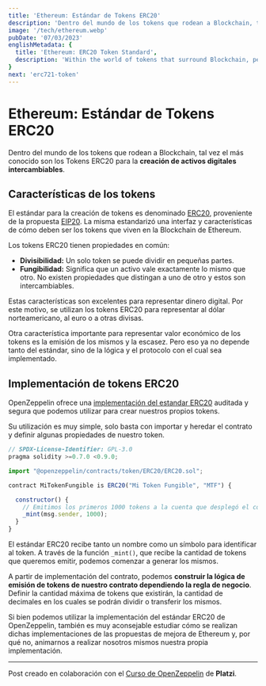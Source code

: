 ```yaml
---
title: 'Ethereum: Estándar de Tokens ERC20'
description: 'Dentro del mundo de los tokens que rodean a Blockchain, tal vez el más conocido son los Tokens ERC20 para la creación de activos digitales intercambiables.'
image: '/tech/ethereum.webp'
pubDate: '07/03/2023'
englishMetadata: {
  title: 'Ethereum: ERC20 Token Standard',
  description: 'Within the world of tokens that surround Blockchain, perhaps the best known are the ERC20 Tokens for the creation of exchangeable digital assets.'
}
next: 'erc721-token'
---
```


# Ethereum: Estándar de Tokens ERC20

Dentro del mundo de los tokens que rodean a Blockchain, tal vez el más conocido son los Tokens ERC20 para la **creación de activos digitales intercambiables**.

## Características de los tokens

El estándar para la creación de tokens es denominado [ERC20](https://ethereum.org/es/developers/docs/standards/tokens/erc-20/), proveniente de la propuesta [EIP20](https://eips.ethereum.org/EIPS/eip-20). La misma estandarizó una interfaz y características de cómo deben ser los tokens que viven en la Blockchain de Ethereum.

Los tokens ERC20 tienen propiedades en común:

- **Divisibilidad:** Un solo token se puede dividir en pequeñas partes.
- **Fungibilidad:** Significa que un activo vale exactamente lo mismo que otro. No existen propiedades que distingan a uno de otro y estos son intercambiables.

Estas características son excelentes para representar dinero digital. Por este motivo, se utilizan los tokens ERC20 para representar al dólar norteamericano, al euro o a otras divisas.

Otra característica importante para representar valor económico de los tokens es la emisión de los mismos y la escasez. Pero eso ya no depende tanto del estándar, sino de la lógica y el protocolo con el cual sea implementado.

## Implementación de tokens ERC20

OpenZeppelin ofrece una [implementación del estandar ERC20](https://github.com/OpenZeppelin/openzeppelin-contracts/blob/master/contracts/token/ERC20/ERC20.sol) auditada y segura que podemos utilizar para crear nuestros propios tokens.

Su utilización es muy simple, solo basta con importar y heredar el contrato y definir algunas propiedades de nuestro token.

```js
// SPDX-License-Identifier: GPL-3.0
pragma solidity >=0.7.0 <0.9.0;

import "@openzeppelin/contracts/token/ERC20/ERC20.sol";

contract MiTokenFungible is ERC20("Mi Token Fungible", "MTF") {

  constructor() {
    // Emitimos los primeros 1000 tokens a la cuenta que desplegó el contrato
    _mint(msg.sender, 1000);
  }
}
```

El estándar ERC20 recibe tanto un nombre como un símbolo para identificar al token. A través de la función `_mint()`, que recibe la cantidad de tokens que queremos emitir, podemos comenzar a generar los mismos.

A partir de implementación del contrato, podemos **construir la lógica de emisión de tokens de nuestro contrato dependiendo la regla de negocio**. Definir la cantidad máxima de tokens que existirán, la cantidad de decimales en los cuales se podrán dividir o transferir los mismos.

Si bien podemos utilizar la implementación del estándar ERC20 de OpenZeppelin, también es muy aconsejable estudiar cómo se realizan dichas implementaciones de las propuestas de mejora de Ethereum y, por qué no, animarnos a realizar nosotros mismos nuestra propia implementación.

---
Post creado en colaboración con el [Curso de OpenZeppelin](https://platzi.com/cursos/openzeppelin/) de **Platzi**.
